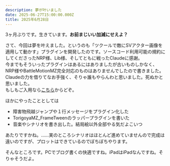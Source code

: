 ```yaml
---
description: 夢が叶いました
date: 2025-06-27T15:00:00.000Z
title: 2025年6月28日
---
```


3ヶ月ぶりです。生きています。**お前まじいい加減にせえよ？**

さて、今回は夢を叶えました。というのも「ツクールで敵にSVアクター画像を適用して動かす」プラグインを開発したのです。ソースコード利用可能の規約にしてくださったNRP様、Lib様、そしてともに戦ったClaudeに感謝。\
今までもそういったプラグインはあるにはありましたが古いものしかなく、NRP様やBattleMotionMZ完全対応のものはありませんでしたので書きました。Claudeの力を借りてなお手強く、そりゃ誰もやらんわと思いました。死ぬかと思いました。\
もしもご入用なら[こちら](https://github.com/furamon/rmmz-plugin/blob/main/_dist/Furamon_EnemyActorAnimation.js)からどぞ。

ほかにやったこととしては

* 障害物飛越ジャンプや１行メッセージをプラグイン化した
* TorigoyaMZ\_FrameTweenのラッパープラグインを書いた
* 音楽やシナリオを書き出した。結局絵以外全部やる気だよこいつ

あたりですかね。……実のところシナリオはほとんど進めていませんので完成は遠いのですが、プロットはできているのでぼちぼちやります。

そんなところです。PCでブログ書くの快適ですね。iPadはiPadなんですね。そりゃそうだよ。

